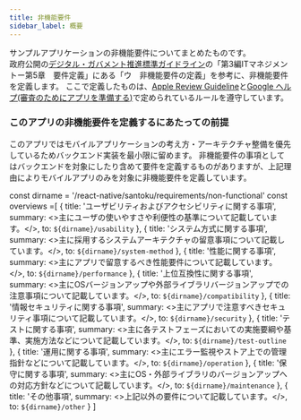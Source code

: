 ```yaml
---
title: 非機能要件
sidebar_label: 概要
---
```


サンプルアプリケーションの非機能要件についてまとめたものです。  
政府公開の[デジタル・ガバメント推進標準ガイドライン][guideline]の「第3編ITマネジメントー第5章　要件定義」にある「ウ　非機能要件の定義」を参考に、非機能要件を定義します。
ここで定義したものは、[Apple Review Guideline](https://developer.apple.com/jp/app-store/review/guidelines/)と[Google ヘルプ(審査のためにアプリを準備する)](https://support.google.com/googleplay/android-developer/answer/9859455?hl=ja)で定められているルールを遵守しています。  

### このアプリの非機能要件を定義するにあたっての前提

このアプリではモバイルアプリケーションの考え方・アーキテクチャ整備を優先しているためバックエンド実装を最小限に留めます。
非機能要件の事項としてはバックエンドを対象にしたり含めて要件を定義するものがありますが、上記理由によりモバイルアプリのみを対象に非機能要件を定義しています。

[guideline]:https://cio.go.jp/sites/default/files/uploads/documents/hyoujun_guideline_20210330.pdf

<!-- textlint-disable ja-technical-writing/sentence-length,ja-technical-writing/max-comma,ja-spacing/ja-no-space-around-parentheses,jtf-style/3.3.かっこ類と隣接する文字の間のスペースの有無,ja-technical-writing/ja-no-mixed-period,ja-technical-writing/no-unmatched-pair -->

const dirname = '/react-native/santoku/requirements/non-functional'
const overviews =[
  {
    title: 'ユーザビリティおよびアクセシビリティに関する事項',
    summary: <>主にユーザの使いやすさや利便性の基準について記載しています。</>,
    to: `${dirname}/usability`
  },
  {
    title: 'システム方式に関する事項',
    summary: <>主に採用するシステムアーキテクチャの留意事項について記載しています。</>,
    to: `${dirname}/system-method`
  },
  {
    title: '性能に関する事項',
    summary: <>主にアプリで留意するべき性能要件について記載しています。</>,
    to: `${dirname}/performance`
  },
  {
    title: '上位互換性に関する事項',
    summary: <>主にOSバージョンアップや外部ライブラリバージョンアップでの注意事項について記載しています。</>,
    to: `${dirname}/compatibility`
  },
  {
    title: '情報セキュリティに関する事項',
    summary: <>主にアプリで注意すべきセキュリティ事項について記載しています。</>,
    to: `${dirname}/security`
  },
  {
    title: 'テストに関する事項',
    summary: <>主に各テストフェーズにおいての実施要綱や基準、実施方法などについて記載しています。</>,
    to: `${dirname}/test-outline`
  },
  {
    title: '運用に関する事項',
    summary: <>主にエラー監視やストア上での管理指針などについて記載しています。</>,
    to: `${dirname}/operation`
  },
  {
    title: '保守に関する事項',
    summary: <>主にOS・外部ライブラリのバージョンアップへの対応方針などについて記載しています。</>,
    to: `${dirname}/maintenance`
  },
  {
    title: 'その他事項',
    summary: <>上記以外の要件について記載しています。</>,
    to: `${dirname}/other`
  }
]

<PageList overviews={overviews} colSize={12} />

<!-- textlint-enable ja-technical-writing/sentence-length,ja-technical-writing/max-comma,ja-spacing/ja-no-space-around-parentheses,jtf-style/3.3.かっこ類と隣接する文字の間のスペースの有無,ja-technical-writing/ja-no-mixed-period,ja-technical-writing/no-unmatched-pair -->
